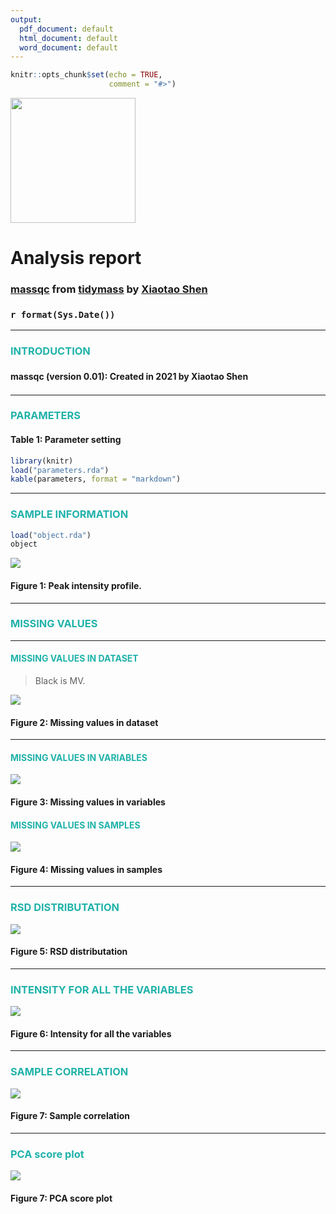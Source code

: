 ```yaml
---
output:
  pdf_document: default
  html_document: default
  word_document: default
---
```


```r
knitr::opts_chunk$set(echo = TRUE,
                      comment = "#>")
```

<img src="massqc_logo.png" alt="" style="width:200px">

<h1>**Analysis report**</h1>
<h3>[massqc](https://tidymass.github.io/massqc/) from [tidymass](https://tidymass.github.io/tidymass/) by [Xiaotao Shen](https://www.shenxt.info/)</h3>
<h3>`r format(Sys.Date())`</h3>

---

### **<font color = "lightseagreen">INTRODUCTION</font>**

<h4> <p style="line-height:1.5em;">**massqc (version 0.01)**: Created in 2021 by Xiaotao Shen</p> </h4>

---

### **<font color = "lightseagreen">PARAMETERS</font>**

#### **Table 1: Parameter setting**

```r
library(knitr)
load("parameters.rda")
kable(parameters, format = "markdown")
```

---

### **<font color = "lightseagreen">SAMPLE INFORMATION</font>**

```r
load("object.rda")
object
```


![](mz_rt_plot.png)

#### **Figure 1: Peak intensity profile.**

---

### **<font color = "lightseagreen">MISSING VALUES</font>**

---

#### **<font color = "lightseagreen">MISSING VALUES IN DATASET</font>**

> Black is MV.

![](mv_plot.png)

#### **Figure 2: Missing values in dataset**

---

#### **<font color = "lightseagreen">MISSING VALUES IN VARIABLES</font>**

![](variable_mv_plot.png)

#### **Figure 3: Missing values in variables**

#### **<font color = "lightseagreen">MISSING VALUES IN SAMPLES</font>**

![](sample_mv_plot.png)

#### **Figure 4: Missing values in samples**

---

### **<font color = "lightseagreen">RSD DISTRIBUTATION</font>**

![](rsd.png)

#### **Figure 5: RSD distributation**


---

### **<font color = "lightseagreen">INTENSITY FOR ALL THE VARIABLES</font>**

![](sample_box.png)

#### **Figure 6: Intensity for all the variables**


---

### **<font color = "lightseagreen">SAMPLE CORRELATION</font>**

![](sample_correlation.png)

#### **Figure 7: Sample correlation**

---

### **<font color = "lightseagreen">PCA score plot</font>**

![](pca.png)

#### **Figure 7: PCA score plot**

